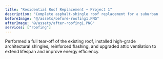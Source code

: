 ```yaml
---
title: "Residential Roof Replacement • Project 1"
description: "Complete asphalt-shingle roof replacement for a suburban home in Monmouth County, NJ."
beforeImage: "@/assets/before-roofing1.PNG"
afterImage: "@/assets/after-roofing1.PNG"
services: ["roofing"]
---
```

Performed a full tear-off of the existing roof, installed high-grade architectural shingles, reinforced flashing, and upgraded attic ventilation to extend lifespan and improve energy efficiency.